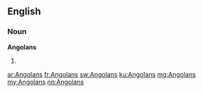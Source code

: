 ==English==

===Noun===
'''Angolans'''

# {{plural of|Angolan}}

[[ar:Angolans]]
[[fr:Angolans]]
[[sw:Angolans]]
[[ku:Angolans]]
[[mg:Angolans]]
[[my:Angolans]]
[[nn:Angolans]]